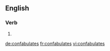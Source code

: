 ==English==

===Verb===
{{head|en|verb form}}

# {{en-third-person singular of|confabulate}}

[[de:confabulates]]
[[fr:confabulates]]
[[vi:confabulates]]